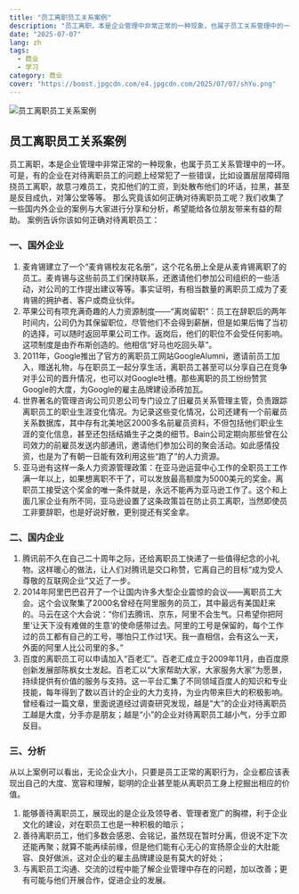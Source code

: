 ```yaml
---
title: "员工离职员工关系案例"
description: "员工离职，本是企业管理中非常正常的一种现象，也属于员工关系管理中的一环。"
date: "2025-07-07"
lang: zh
tags:
  - 商业
  - 学习
category: 商业
cover: "https://boost.jpgcdn.com/e4.jpgcdn.com/2025/07/07/shYu.png"
---
```



<Image
  src="https://boost.jpgcdn.com/e4.jpgcdn.com/2025/07/07/shYu.png"
  alt="员工离职员工关系案例"
  width={999}
  height={527}
  isArticleImage={true}
/>

## 员工离职员工关系案例

员工离职，本是企业管理中非常正常的一种现象，也属于员工关系管理中的一环。
可是，有的企业在对待离职员工的问题上经常犯了一些错误，比如设置层层障碍阻挠员工离职，故意刁难员工，克扣他们的工资，到处散布他们的坏话，拉黑，甚至是反目成仇，对簿公堂等等。
那么究竟该如何正确对待离职员工呢？我们收集了一些国内外企业的案例与大家进行分享和分析，希望能给各位朋友带来有益的帮助。
案例告诉你该如何正确对待离职员工：

### 一、国外企业

1. 麦肯锡建立了一个“麦肯锡校友花名册”，这个花名册上全是从麦肯锡离职了的员工。麦肯锡与这些前员工们保持联系，还邀请他们参加公司组织的一些活动，对公司的工作提出建议等等。事实证明，有相当数量的离职员工成为了麦肯锡的拥护者、客户或商业伙伴。
2. 苹果公司有项充满奇趣的人力资源制度——“离岗留职”：员工在辞职后的两年时间内，公司仍为其保留职位，尽管他们不会得到薪酬，但是如果后悔了当初的选择，可以随时返回苹果公司工作。返岗后，他们的职位不会受任何影响。这项制度是由乔布斯创造的。他相信“好马也吃回头草”。
3. 2011年，Google推出了官方的离职员工网站GoogleAlumni，邀请前员工加入，赠送礼物，与在职员工一起分享生活，离职员工甚至可以分享自己在竞争对手公司的晋升情况，也可以对Google吐槽。那些离职的员工纷纷赞赏Google的大度，为Google的雇主品牌建设添砖加瓦。
4. 世界著名的管理咨询公司贝恩公司专门设立了旧雇员关系管理主管，负责跟踪离职员工的职业生涯变化情况。为记录这些变化情况，公司还建有一个前雇员关系数据库，其中存有北美地区2000多名前雇员资料，不但包括他们职业生涯的变化信息，甚至还包括结婚生子之类的细节。Bain公司定期向那些曾在公司效力的前雇员发送内部通讯，邀请他们参加公司的聚会活动。如此感情投资，也是为了有朝一日能有效利用这些“跑了”的人力资源。
5. 亚马逊有这样一条人力资源管理政策：在亚马逊运营中心工作的全职员工工作满一年以上，如果想离职不干了，可以发放最高额度为5000美元的奖金。离职员工接受这个奖金的唯一条件就是，永远不能再为亚马逊工作了。这个和上面几家企业有所不同，亚马逊设置了这条政策旨在防止员工离职，当然即使员工非要辞职，也是好说好散，更别提还有奖金拿。

### 二、国内企业

1. 腾讯前不久在自己二十周年之际，还给离职员工快递了一些值得纪念的小礼物。这样暖心的做法，让人们对腾讯是交口称赞，它离自己的目标“成为受人尊敬的互联网企业”又近了一步。
2. 2014年阿里巴巴召开了一个让国内许多大型企业震惊的会议——离职员工大会。这个会议聚集了2000名曾经在阿里服务的员工，其中最远有美国赶来的。马云在这个大会说：“你们去腾讯、京东，阿里不会生气。只希望你把阿里‘让天下没有难做的生意’的使命感带过去。阿里的工号是保留的，每个工作过的员工都有自己的工号，哪怕只工作过1天。我一直相信，会有这么一天，外面的阿里人比公司里的多。”
3. 百度的离职员工可以申请加入“百老汇”。百老汇成立于2009年11月，由百度原创新发展部陈枫女士发起。百老汇以“大家帮助大家，大家服务大家”为愿景，持续提供有价值的服务与支持。这一平台汇集了不同领域百度人的知识和专业技能，每年得到了数以百计的企业的大力支持，为业内带来巨大的积极影响。
   曾经看过一篇文章，里面说道经过调查研究发现，越是“大”的企业对待离职员工越是大度，分手亦是朋友；越是“小”的企业对待离职员工越小气，分手立即反目。

### 三、分析

从以上案例可以看出，无论企业大小，只要是员工正常的离职行为，企业都应该表现出自己的大度、宽容和理解，聪明的企业甚至能从离职员工身上挖掘出相应的价值。

1. 能够善待离职员工，展现出的是企业及领导者、管理者宽广的胸襟，利于企业文化的建设，对在职员工也是一种积极的暗示；
2. 善待离职员工，他们多数会感恩、会铭记，虽然现在暂时分离，但说不定下次还能再聚；就算不能再续前缘，但是他们能有心无心的宣扬原企业的大肚能容、良好做派，这对企业的雇主品牌建设是有莫大的好处；
3. 与离职员工沟通、交流的过程中能了解企业管理中存在的问题，加以改善；更有可能与他们开展合作，促进企业的发展。
